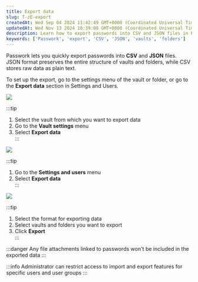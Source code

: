 ```yaml
---
title: Export data
slug: T-zE-export
createdAt: Wed Sep 04 2024 11:42:49 GMT+0000 (Coordinated Universal Time)
updatedAt: Wed Nov 13 2024 10:39:08 GMT+0000 (Coordinated Universal Time)
description: Learn how to export passwords into CSV and JSON files in Passwork, preserving vaults and folders structure.
keywords: ['Passwork', 'export', 'CSV', 'JSON', 'vaults', 'folders']
---
```


Passwork lets you quickly export passwords into **CSV** and **JSON** files. JSON format preserves the entire structure of vaults and folders, while CSV stores raw data as plain text.

To set up the export, go to the settings menu of the vault or folder, or go to the **Export data** section in Settings and Users.

<div style={{ textAlign: 'center' }}>
  <img
    src="/img/assets/5GOiwtYwKSXpWm2WWCGyB_52-import-and-export-export-1.png"
    style={{ display: 'block', margin: '0 auto' }}
  />
</div>

:::tip
1. Select the vault from which you want to export data  
2. Go to the **Vault settings** menu  
3. Select **Export data**  
:::

<div style={{ textAlign: 'center' }}>
  <img
    src="/img/assets/MOzwMqtBBB39I0Z8TKCcB_52-import-and-export-export-2.png"
    style={{ display: 'block', margin: '0 auto' }}
  />
</div>

:::tip
1. Go to the **Settings and users** menu  
2. Select **Export data**  
:::

<div style={{ textAlign: 'center' }}>
  <img
    src="/img/assets/udeOJsv0hu9XTzR_43Sch_52-import-and-export-export-3.png"
    style={{ display: 'block', margin: '0 auto' }}
  />
</div>

:::tip
1. Select the format for exporting data  
2. Select vaults and folders you want to export  
3. Click **Export**  
:::

:::danger
Any file attachments linked to passwords won't be included in the exported data
:::

:::info
Administrator can restrict access to import and export features for specific users and user groups
:::